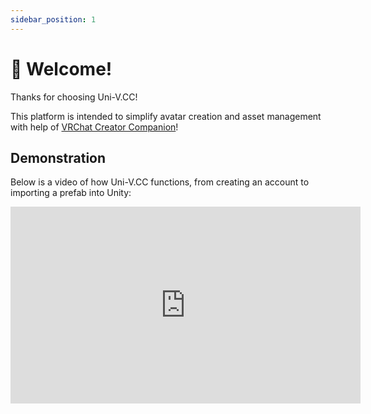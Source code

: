 ```yaml
---
sidebar_position: 1
---
```


# 👋 Welcome!

Thanks for choosing Uni-V.CC!

This platform is intended to simplify avatar creation and asset management with help of [VRChat Creator Companion](https://vcc.docs.vrchat.com/)!

## Demonstration

Below is a video of how Uni-V.CC functions, from creating an account to importing a prefab into Unity:
<iframe width="560" height="315" src="https://www.youtube.com/embed/73hGYcscOoI?si=qKDuWjDCofsmF1Zg" title="YouTube video player" frameborder="0" allow="accelerometer; autoplay; clipboard-write; encrypted-media; gyroscope; picture-in-picture; web-share; fullscreen" referrerpolicy="strict-origin-when-cross-origin" allowfullscreen/>

## What we do:
- Unify and channel your library of purchased assets into VRChat Creator Companion;
- Clean up `Assets` folder inside of your Unity project;
- Simplify upgrading avatars and prefabs; (This still relies on asset creators to update their prefabs responsibly)
- Copying materials and textures for prefabs into a fixed folder structure;
- Encourage use of prefabs and prefab variants to improve layering of things on your avatar as well as version management;

## What we don't do:
- Share creator's assets without their involvement;
- Avatar ripping / piracy;
- Sell you assets directly;

Every package that you unlock must be activated with a valid license key from supported platform (ex. Gumroad, Jinnxy, itch.io) to appear in your Creator Companion.

**Get started by getting familiar with [Accounts](./basics/account.md)!**